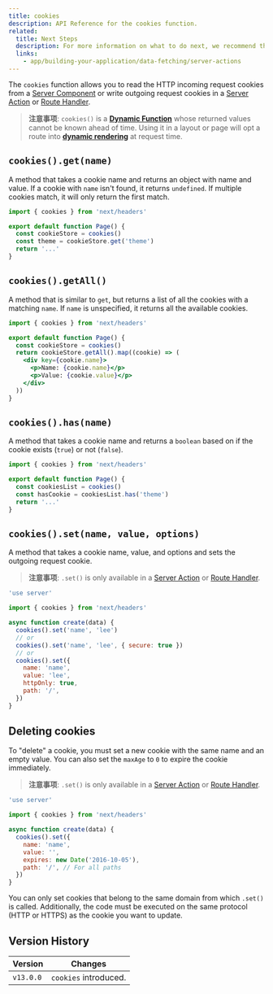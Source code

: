 ```yaml
---
title: cookies
description: API Reference for the cookies function.
related:
  title: Next Steps
  description: For more information on what to do next, we recommend the following sections
  links:
    - app/building-your-application/data-fetching/server-actions
---
```


The `cookies` function allows you to read the HTTP incoming request cookies from a [Server Component](/docs/getting-started/react-essentials) or write outgoing request cookies in a [Server Action](/docs/app/building-your-application/data-fetching/server-actions) or [Route Handler](/docs/app/building-your-application/routing/router-handlers).

> **注意事项**: `cookies()` is a **[Dynamic Function](/docs/app/building-your-application/rendering/static-and-dynamic-rendering#dynamic-functions)** whose returned values cannot be known ahead of time. Using it in a layout or page will opt a route into **[dynamic rendering](/docs/app/building-your-application/rendering/static-and-dynamic-rendering#dynamic-rendering)** at request time.

## `cookies().get(name)`

A method that takes a cookie name and returns an object with name and value. If a cookie with `name` isn't found, it returns `undefined`. If multiple cookies match, it will only return the first match.

```jsx title="app/page.js"
import { cookies } from 'next/headers'

export default function Page() {
  const cookieStore = cookies()
  const theme = cookieStore.get('theme')
  return '...'
}
```

## `cookies().getAll()`

A method that is similar to `get`, but returns a list of all the cookies with a matching `name`. If `name` is unspecified, it returns all the available cookies.

```jsx title="app/page.js"
import { cookies } from 'next/headers'

export default function Page() {
  const cookieStore = cookies()
  return cookieStore.getAll().map((cookie) => (
    <div key={cookie.name}>
      <p>Name: {cookie.name}</p>
      <p>Value: {cookie.value}</p>
    </div>
  ))
}
```

## `cookies().has(name)`

A method that takes a cookie name and returns a `boolean` based on if the cookie exists (`true`) or not (`false`).

```jsx title="app/page.js"
import { cookies } from 'next/headers'

export default function Page() {
  const cookiesList = cookies()
  const hasCookie = cookiesList.has('theme')
  return '...'
}
```

## `cookies().set(name, value, options)`

A method that takes a cookie name, value, and options and sets the outgoing request cookie.

> **注意事项**: `.set()` is only available in a [Server Action](/docs/app/building-your-application/data-fetching/server-actions) or [Route Handler](/docs/app/building-your-application/routing/router-handlers).

```js title="app/actions.js"
'use server'

import { cookies } from 'next/headers'

async function create(data) {
  cookies().set('name', 'lee')
  // or
  cookies().set('name', 'lee', { secure: true })
  // or
  cookies().set({
    name: 'name',
    value: 'lee',
    httpOnly: true,
    path: '/',
  })
}
```

## Deleting cookies

To "delete" a cookie, you must set a new cookie with the same name and an empty value. You can also set the `maxAge` to `0` to expire the cookie immediately.

> **注意事项**: `.set()` is only available in a [Server Action](/docs/app/building-your-application/data-fetching/server-actions) or [Route Handler](/docs/app/building-your-application/routing/router-handlers).

```js title="app/actions.js"
'use server'

import { cookies } from 'next/headers'

async function create(data) {
  cookies().set({
    name: 'name',
    value: '',
    expires: new Date('2016-10-05'),
    path: '/', // For all paths
  })
}
```

You can only set cookies that belong to the same domain from which `.set()` is called. Additionally, the code must be executed on the same protocol (HTTP or HTTPS) as the cookie you want to update.

## Version History

| Version   | Changes               |
| --------- | --------------------- |
| `v13.0.0` | `cookies` introduced. |
